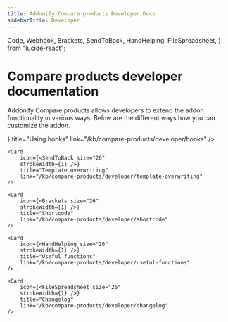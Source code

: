 ```yaml
---
title: Addonify Compare products Developer Docs
sidebarTitle: Developer
---
```


Code,
Webhook,
Brackets,
SendToBack,
HandHelping,
FileSpreadsheet,
} from "lucide-react";


# Compare products developer documentation

Addonify Compare products allows developers to extend the addon functionality in various ways. Below are the different ways how you can customize the addon.


<Cards>
	<Card 
		icon={<Webhook size="26" 
		strokeWidth={1} />} 
		title="Using hooks" 
		link="/kb/compare-products/developer/hooks" 
	/>

	<Card 
		icon={<SendToBack size="26" 
		strokeWidth={1} />} 
		title="Template overwriting" 
		link="/kb/compare-products/developer/template-overwriting" 
	/>

	<Card 
		icon={<Brackets size="26" 
		strokeWidth={1} />} 
		title="Shortcode" 
		link="/kb/compare-products/developer/shortcode" 
	/>

	<Card 
		icon={<HandHelping size="26" 
		strokeWidth={1} />} 
		title="Useful functions" 
		link="/kb/compare-products/developer/useful-functions" 
	/>

	<Card 
		icon={<FileSpreadsheet size="26" 
		strokeWidth={1} />} 
		title="Changelog" 
		link="/kb/compare-products/developer/changelog" 
	/>
</Cards>

